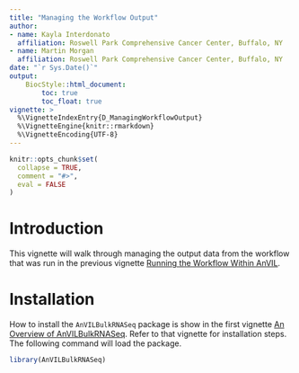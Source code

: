 ```yaml
---
title: "Managing the Workflow Output"
author:
- name: Kayla Interdonato
  affiliation: Roswell Park Comprehensive Cancer Center, Buffalo, NY
- name: Martin Morgan
  affiliation: Roswell Park Comprehensive Cancer Center, Buffalo, NY
date: "`r Sys.Date()`"
output:
    BiocStyle::html_document:
        toc: true
        toc_float: true
vignette: >
  %\VignetteIndexEntry{D_ManagingWorkflowOutput}
  %\VignetteEngine{knitr::rmarkdown}
  %\VignetteEncoding{UTF-8}
---
```


```r
knitr::opts_chunk$set(
  collapse = TRUE,
  comment = "#>",
  eval = FALSE
)
```

# Introduction

This vignette will walk through managing the output data from the workflow that
was run in the previous vignette [Running the Workflow Within
AnVIL](C_RunningTheWorkflow.html).

# Installation

How to install the `AnVILBulkRNASeq` package is show in the first vignette [An
Overview of AnVILBulkRNASeq](A_Overview.html). Refer to that vignette for
installation steps. The following command will load the package.

```r
library(AnVILBulkRNASeq)
```
